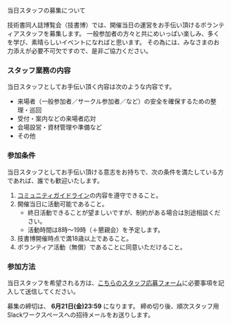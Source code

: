 

<SEO title="当日スタッフの募集について"/>

<SectionHeader text="STAFF" pageHeader>
当日スタッフの募集について
</SectionHeader>

<MdxContainer>


技術書同人誌博覧会（技書博）では、開催当日の運営をお手伝い頂けるボランティアスタッフを募集します。
一般参加者の方々と共にめいっぱい楽しみ、多くを学び、素晴らしいイベントになればと思います。
その為には、みなさまのお力添えが必要不可欠ですので、是非ご協力ください。


### スタッフ業務の内容

当日スタッフとしてお手伝い頂く内容は次のような内容です。

- 来場者（一般参加者／サークル参加者／など）の安全を確保するための整理・巡回
- 受付・案内などの来場者応対
- 会場設営・資材管理や準備など
- その他

### 参加条件

当日スタッフとしてお手伝い頂ける意志をお持ちで、次の条件を満たしている方であれば、誰でも歓迎いたします。

1. [コミュニティガイドライン](https://portal.engineers-lt.info/guideline/)の内容を遵守できること。
2. 開催当日に活動可能であること。
    - 終日活動できることが望ましいですが、制約がある場合は別途相談ください。
    - 活動時間は8時～19時（＋懇親会）を予定します。
3. 技書博開催時点で満18歳以上であること。
4. ボランティア活動（無償）であることに同意いただけること。

### 参加方法

当日スタッフを希望される方は、[こちらのスタッフ応募フォーム](https://forms.gle/1CNhp2DnKouyX5to7)に必要事項を記入して送信してください。

募集の締切は、 **6月21日(金)23:59** になります。
締め切り後、順次スタッフ用Slackワークスペースへの招待メールをお送りします。

</MdxContainer>